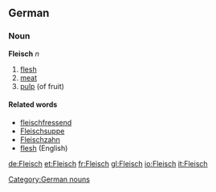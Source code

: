 ==German==
===Noun===
'''Fleisch''' ''n''
# [[flesh]]
# [[meat]]
# [[pulp]] (of fruit)

====Related words====
* [[fleischfressend]]
* [[Fleischsuppe]]
* [[Fleischzahn]]
* [[flesh]] (English)
[[Category:German nouns]]

[[de:Fleisch]]
[[et:Fleisch]]
[[fr:Fleisch]]
[[gl:Fleisch]]
[[io:Fleisch]]
[[it:Fleisch]]